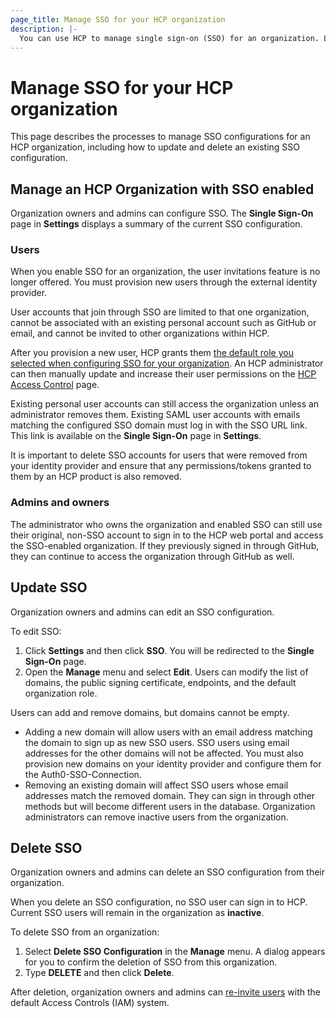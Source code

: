 ```yaml
---
page_title: Manage SSO for your HCP organization
description: |-
  You can use HCP to manage single sign-on (SSO) for an organization. Learn how to manage, update, and delete existing SSO integrations on HCP.
---
```


# Manage SSO for your HCP organization

This page describes the processes to manage SSO configurations for an HCP organization, including how to update and delete an existing SSO configuration.

## Manage an HCP Organization with SSO enabled

Organization owners and admins can configure SSO. The **Single Sign-On** page in **Settings** displays a summary of the current SSO configuration.

### Users

When you enable SSO for an organization, the user invitations feature is no longer offered. You must provision new users through the external identity provider.

User accounts that join through SSO are limited to that one organization, cannot be associated with an existing personal account such as GitHub or email, and cannot be invited to other organizations within HCP.

After you provision a new user, HCP grants them [the default role you selected when configuring SSO for your organization](/hcp/docs/hcp/iam/users#user-permissions).
An HCP administrator can then manually update and increase their user permissions on the [HCP Access Control](https://portal.cloud.hashicorp.com/access/users) page.

Existing personal user accounts can still access the organization unless an administrator removes them. Existing SAML user accounts with emails matching the configured SSO domain must log in with the SSO URL link. This link is available on the **Single Sign-On** page in **Settings**.

It is important to delete SSO accounts for users that were removed from your identity provider and ensure that any permissions/tokens granted to them by an HCP product is also removed.

### Admins and owners

The administrator who owns the organization and enabled SSO can still use their original, non-SSO account to sign in to the HCP web portal and access the SSO-enabled organization. If they previously signed in through GitHub, they can continue to access the organization through GitHub as well.

## Update SSO

Organization owners and admins can edit an SSO configuration.

To edit SSO:

1. Click **Settings** and then click **SSO**. You will be redirected to the **Single Sign-On** page.
1. Open the **Manage** menu and select **Edit**. Users can modify the list of domains, the public signing certificate, endpoints, and the default organization role.

Users can add and remove domains, but domains cannot be empty.

- Adding a new domain will allow users with an email address matching the domain to sign up as new SSO users. SSO users using email addresses for the other domains will not be affected. You must also provision new domains on your identity provider and configure them for the Auth0-SSO-Connection.
- Removing an existing domain will affect SSO users whose email addresses match the removed domain. They can sign in through other methods but will become different users in the database. Organization administrators can remove inactive users from the organization.

## Delete SSO

Organization owners and admins can delete an SSO configuration from their organization.

<Warning>

When you delete an SSO configuration, no SSO user can sign in to HCP. Current SSO users will remain in the organization as **inactive**.

</Warning>

To delete SSO from an organization:

1. Select **Delete SSO Configuration** in the **Manage** menu. A dialog appears for you to confirm the deletion of SSO from this organization.
1. Type **DELETE** and then click **Delete**.

After deletion, organization owners and admins can [re-invite users](/hcp/docs/hcp/iam/users#invite-users) with the default Access Controls (IAM) system.